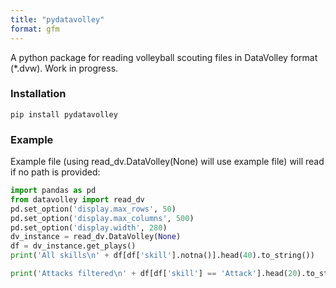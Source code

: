 ```yaml
---
title: "pydatavolley"
format: gfm
---
```


A python package for reading volleyball scouting files in DataVolley format (\*.dvw).
Work in progress.

### Installation

```
pip install pydatavolley
```

### Example

Example file (using read_dv.DataVolley(None) will use example file) will read if no path is provided:

```python
import pandas as pd
from datavolley import read_dv
pd.set_option('display.max_rows', 50)
pd.set_option('display.max_columns', 500)
pd.set_option('display.width', 280)
dv_instance = read_dv.DataVolley(None)
df = dv_instance.get_plays()
print('All skills\n' + df[df['skill'].notna()].head(40).to_string())

print('Attacks filtered\n' + df[df['skill'] == 'Attack'].head(20).to_string())
```